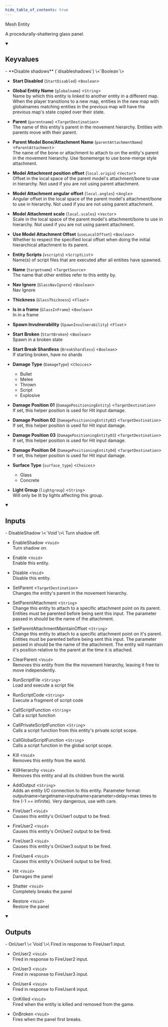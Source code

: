 ```yaml
---
hide_table_of_contents: true
---
```


<!---
!!!!!!
THIS PAGE IS AUTOGENERATED FROM GAME FGD DEFINITIONS!
DO NOT EDIT MANUALLY!
!!!!!!

In order to make edits, you can make an annotation file in /fgd_dump_overrides
-->


Mesh Entity

A procedurally-shattering glass panel.

<details open>
<summary><h2>Keyvalues</h2></summary>
- **Disable shadows** (`disableshadows`) \<`Boolean`\>

- **Start Disabled** (`StartDisabled`) \<`Boolean`\>

- **Global Entity Name** (`globalname`) \<`String`\>\
Name by which this entity is linked to another entity in a different map. When the player transitions to a new map, entities in the new map with globalnames matching entities in the previous map will have the previous map's state copied over their state.

- **Parent** (`parentname`) \<`TargetDestination`\>\
The name of this entity's parent in the movement hierarchy. Entities with parents move with their parent.

- **Parent Model Bone/Attachment Name** (`parentAttachmentName`) \<`ParentAttachment`\>\
The name of the bone or attachment to attach to on the entity's parent in the movement hierarchy. Use !bonemerge to use bone-merge style attachment.

- **Model Attachment position offset** (`local.origin`) \<`Vector`\>\
Offset in the local space of the parent model's attachment/bone to use in hierarchy. Not used if you are not using parent attachment.

- **Model Attachment angular offset** (`local.angles`) \<`Angle`\>\
Angular offset in the local space of the parent model's attachment/bone to use in hierarchy. Not used if you are not using parent attachment.

- **Model Attachment scale** (`local.scales`) \<`Vector`\>\
Scale in the local space of the parent model's attachment/bone to use in hierarchy. Not used if you are not using parent attachment.

- **Use Model Attachment Offset** (`useLocalOffset`) \<`Boolean`\>\
Whether to respect the specified local offset when doing the initial hierarchical attachment to its parent.

- **Entity Scripts** (`vscripts`) \<`ScriptList`\>\
Name(s) of script files that are executed after all entities have spawned.

- **Name** (`targetname`) \<`TargetSource`\>\
The name that other entities refer to this entity by.

- **Nav Ignore** (`GlassNavIgnore`) \<`Boolean`\>\
Nav Ignore

- **Thickness** (`GlassThickness`) \<`Float`\>

- **Is in a frame** (`GlassInFrame`) \<`Boolean`\>\
In in a frame

- **Spawn Invulnerability** (`SpawnInvulnerability`) \<`Float`\>

- **Start Broken** (`StartBroken`) \<`Boolean`\>\
Spawn in a broken state

- **Start Break Shardless** (`BreakShardless`) \<`Boolean`\>\
If starting broken, have no shards

- **Damage Type** (`DamageType`) \<`Choices`\>
  - Bullet 
  - Melee 
  - Thrown 
  - Script 
  - Explosive 


- **Damage Position 01** (`DamagePositioningEntity`) \<`TargetDestination`\>\
If set, this helper position is used for Hit input damage.

- **Damage Position 02** (`DamagePositioningEntity02`) \<`TargetDestination`\>\
If set, this helper position is used for Hit input damage.

- **Damage Position 03** (`DamagePositioningEntity03`) \<`TargetDestination`\>\
If set, this helper position is used for Hit input damage.

- **Damage Position 04** (`DamagePositioningEntity04`) \<`TargetDestination`\>\
If set, this helper position is used for Hit input damage.

- **Surface Type** (`surface_type`) \<`Choices`\>
  - Glass 
  - Concrete 


- **Light Group** (`lightgroup`) \<`String`\>\
Will only be lit by lights affecting this group.


 </details>
<details open>
<summary><h2>Inputs</h2></summary>
- DisableShadow \<`Void`\>\
Turn shadow off.

- EnableShadow \<`Void`\>\
Turn shadow on.

- Enable \<`Void`\>\
Enable this entity.

- Disable \<`Void`\>\
Disable this entity.

- SetParent \<`TargetDestination`\>\
Changes the entity's parent in the movement hierarchy.

- SetParentAttachment \<`String`\>\
Change this entity to attach to a specific attachment point on its parent. Entities must be parented before being sent this input. The parameter passed in should be the name of the attachment.

- SetParentAttachmentMaintainOffset \<`String`\>\
Change this entity to attach to a specific attachment point on it's parent. Entities must be parented before being sent this input. The parameter passed in should be the name of the attachment. The entity will maintain it's position relative to the parent at the time it is attached.

- ClearParent \<`Void`\>\
Removes this entity from the the movement hierarchy, leaving it free to move independently.

- RunScriptFile \<`String`\>\
Load and execute a script file

- RunScriptCode \<`String`\>\
Execute a fragment of script code

- CallScriptFunction \<`String`\>\
Call a script function

- CallPrivateScriptFunction \<`String`\>\
Calls a script function from this entity's private script scope.

- CallGlobalScriptFunction \<`String`\>\
Calls a script function in the global script scope.

- Kill \<`Void`\>\
Removes this entity from the world.

- KillHierarchy \<`Void`\>\
Removes this entity and all its children from the world.

- AddOutput \<`String`\>\
Adds an entity I/O connection to this entity. Parameter format: outputname&gt;targetname>inputname&gt;parameter&gt;delay&gt;max times to fire (-1 == infinite). Very dangerous, use with care.

- FireUser1 \<`Void`\>\
Causes this entity's OnUser1 output to be fired.

- FireUser2 \<`Void`\>\
Causes this entity's OnUser2 output to be fired.

- FireUser3 \<`Void`\>\
Causes this entity's OnUser3 output to be fired.

- FireUser4 \<`Void`\>\
Causes this entity's OnUser4 output to be fired.

- Hit \<`Void`\>\
Damages the panel

- Shatter \<`Void`\>\
Completely breaks the panel

- Restore \<`Void`\>\
Restore the panel


 </details>
<details open>
<summary><h2>Outputs</h2></summary>
- OnUser1 \<`Void`\>\
Fired in response to FireUser1 input.

- OnUser2 \<`Void`\>\
Fired in response to FireUser2 input.

- OnUser3 \<`Void`\>\
Fired in response to FireUser3 input.

- OnUser4 \<`Void`\>\
Fired in response to FireUser4 input.

- OnKilled \<`Void`\>\
Fired when the entity is killed and removed from the game.

- OnBroken \<`Void`\>\
Fires when the panel first breaks.


 </details>